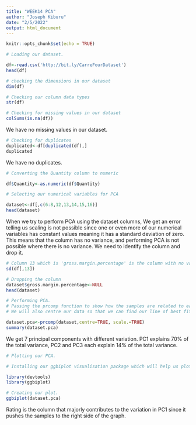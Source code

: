 ---
title: "WEEK14 PCA"
author: "Joseph Kiburu"
date: "2/5/2022"
output: html_document
---

```{r setup, include=FALSE}
knitr::opts_chunk$set(echo = TRUE)
```

```{r}
# Loading our dataset.

df<-read.csv('http://bit.ly/CarreFourDataset')
head(df)
```

```{r}
# checking the dimensions in our dataset
dim(df)
```

```{r}
# Checking our column data types
str(df)
```

```{r}
# Checking for missing values in our dataset
colSums(is.na(df))

```

We have no missing values in our dataset.

```{r}
# Checking for duplicates
duplicated<-df[duplicated(df),]
duplicated
```

We have no duplicates.

```{r}
# Converting the Quantity column to numeric

df$Quantity<-as.numeric(df$Quantity)
```


```{r}
# Selecting our numerical variables for PCA

dataset<-df[,c(6:8,12,13,14,15,16)]
head(dataset)

```


When we try to perform PCA using the dataset columns,  We get an error telling us scaling is not possible since one or even more of our numerical variables has constant values meaning it has a standard deviation of zero. This means that the column has no variance, and performing PCA is not possible where there is no variance. We need to identify the column and drop it.

```{r}
# Column 13 which is 'gross.margin.percentage' is the column with no variance. 
sd(df[,13])

```

```{r}
# Dropping the column
dataset$gross.margin.percentage<-NULL
head(dataset)

```

```{r}
# Performing PCA.
# Passing the prcomp function to show how the samples are related to each other.
# We will also centre our data so that we can find our line of best fit which passes through the centre.We do this because this is a linear combination of principal components. We also scale the data since PCA is sensitive to the size of data.

dataset.pca<-prcomp(dataset,centre=TRUE, scale.=TRUE)
summary(dataset.pca)
```

We get 7 principal components with different variation. PC1 explains 70% of the total variance, PC2 and PC3 each explain 14% of the total variance.

```{r}
# Plotting our PCA.

# Installing our ggbiplot visualisation package which will help us plot.

library(devtools)
library(ggbiplot)

```

```{r}
# Creating our plot.
ggbiplot(dataset.pca)
```

Rating is the column that majorly contributes to the variation in PC1 since  it pushes the samples to the right side of the graph.


